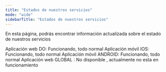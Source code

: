 ```yaml
---
title: "Estados de nuestros servicios"
mode: "wide"
sidebarTitle: "Estados de nuestros servicios"
---
```


En esta página, podrás encontrar información actualizada sobre el estado de nuestros servicios

<Tip>
  Aplicación web DO: Funcionando, todo normal
</Tip>

<Tip>
  Aplicación móvil IOS: Funcionando, todo normal
</Tip>

<Tip>
  Aplicación móvil ANDROID: Funcionando, todo normal
</Tip>

<Info>
  Aplicación web GLOBAL : No disponible , actualmente no esta en funcionamiento
</Info>